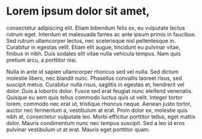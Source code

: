 # Lorem ipsum dolor sit amet,

consectetur adipiscing elit. Etiam bibendum felis ex, eu vulputate lectus rutrum eget. Interdum et malesuada fames ac ante ipsum primis in faucibus. Sed rutrum ullamcorper lectus, nec scelerisque nisl pellentesque in. Curabitur in egestas velit. Etiam elit augue, tincidunt eu pulvinar vitae, finibus in nibh. Duis sodales elit vitae nulla vehicula tempus. Nam quis pretium arcu, a porttitor nisi.

Nulla in ante id sapien ullamcorper rhoncus sed vel nulla. Sed dictum molestie libero, nec blandit nunc. Phasellus convallis laoreet risus, sed suscipit metus. Curabitur nulla risus, sagittis in egestas et, hendrerit vel dolor. Duis a lobortis dolor. Fusce sed erat feugiat nunc eleifend venenatis. Quisque eu sem quis tellus commodo luctus quis ut velit. Integer tortor lorem, commodo nec erat ut, tristique rhoncus neque. Aenean justo tortor, auctor nec fermentum a, vestibulum at erat. Proin dolor ex, molestie quis nibh at, consectetur vulputate leo. Morbi efficitur porttitor tellus, eget mattis dolor. Mauris condimentum nunc nec tempus suscipit. Sed a leo id eros pulvinar vestibulum ut at erat. Mauris eget porttitor quam.
